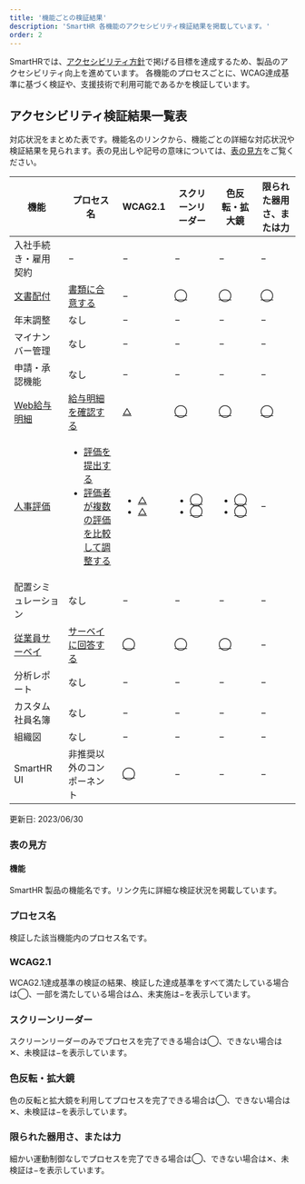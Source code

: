 ```yaml
---
title: '機能ごとの検証結果'
description: 'SmartHR 各機能のアクセシビリティ検証結果を掲載しています。'
order: 2 
---
```



SmartHRでは、[アクセシビリティ方針](https://accessibility.smarthr.co.jp/development/)で掲げる目標を達成するため、製品のアクセシビリティ向上を進めています。
各機能のプロセスごとに、WCAG達成基準に基づく検証や、支援技術で利用可能であるかを検証しています。

## アクセシビリティ検証結果一覧表
対応状況をまとめた表です。機能名のリンクから、機能ごとの詳細な対応状況や検証結果を見られます。表の見出しや記号の意味については、[表の見方](./#h3-0)をご覧ください。

<Table>
  <thead>
    <tr>
      <Th>機能</Th>
      <Th>プロセス名</Th>
      <Th>WCAG2.1</Th>
      <Th>スクリーンリーダー</Th>
      <Th>色反転・拡大鏡</Th>
      <Th>限られた器用さ、または力</Th>
    </tr>
  </thead>
  <tbody>
    <tr>
      <td>
        入社手続き・雇用契約
      </td>
      <td>
        −
      </td>
      <td>
        −
      </td>
      <td>
        −
      </td>
      <td>
        −
      </td>
      <td>
        −
      </td>
    </tr>
    <tr>
      <td>
        <a href="./distribution/">文書配付</a>
      </td>
      <td>
        <a href="./distribution/#h2-0">書類に合意する</a>
      </td>
      <td>
        −
      </td>
      <td>
        <a href="./distribution/#h3-4">◯</a>
      </td>
      <td>
        <a href="./distribution/#h3-5">◯</a>
      </td>
      <td>
        <a href="./distribution/#h3-5">◯</a>
      </td>
    </tr>
    <tr>
      <td>
        年末調整
      </td>
      <td>
        なし
      </td>
      <td>
        −
      </td>
      <td>
        −
      </td>
      <td>
        −
      </td>
      <td>
        −
      </td>
    </tr>
    <tr>
      <td>
        マイナンバー管理
      </td>
      <td>
        なし
      </td>
      <td>
        −
      </td>
      <td>
        −
      </td>
      <td>
        −
      </td>
      <td>
        −
      </td>
    </tr>
    <tr>
      <td>
        申請・承認機能
      </td>
      <td>
        なし
      </td>
      <td>
        −
      </td>
      <td>
        −
      </td>
      <td>
        −
      </td>
      <td>
        −
      </td>
    </tr>
    <tr>
      <td>
        <a href="./payslips/">Web給与明細</a>
      </td>
      <td>
        <a href="./payslips/#h2-0">給与明細を確認する</a>
      </td>
      <td>
        <a href="./payslips/#h3-2">△</a>
      </td>
      <td>
        <a href="./payslips/#h3-3">◯</a>
      </td>
      <td>
        <a href="./payslips/#h3-4">◯</a>
      </td>
      <td>
        <a href="./payslips/#h3-5">◯</a>
      </td>
    </tr>
    <tr>
      <td>
        <a href="./evaluation">人事評価</a>
      </td>
      <td>
        <ul>
          <li>
            <a href="./evaluation/#h2-0">評価を提出する</a>
          </li>
          <li>
            <a href="./evaluation/#h2-1">評価者が複数の評価を比較して調整する</a>
          </li>
        </ul>
      </td>
      <td>
        <ul>
          <li>
            <a href="./evaluation/#h3-2">△</a>
          </li>
          <li>
            <a href="./evaluation/#h3-5">△</a>
          </li>
        </ul>
      </td>
      <td>
        <ul>
          <li>
            <a href="./evaluation/#h3-3">◯</a>
          </li>
          <li>
            <a href="./evaluation/#h3-6">◯</a>
          </li>
        </ul>
      </td>
      <td>
        <ul>
          <li>
            <a href="./evaluation/#h3-4">◯</a>
          </li>
          <li>
            <a href="./evaluation/#h3-7">◯</a>
          </li>
        </ul>
      </td>
      <td>
        −
      </td>
    </tr>
    <tr>
      <td>
        配置シミュレーション
      </td>
      <td>
        なし
      </td>
      <td>
        −
      </td>
      <td>
        −
      </td>
      <td>
        −
      </td>
      <td>
        −
      </td>
    </tr>
    <tr>
      <td>
        <a href="./survey/">従業員サーベイ</a>
      </td>
      <td>
        <a href="./survey/#2-0">サーベイに回答する</a>
      </td>
      <td>
        <a href="./survey/#3-2">◯</a>
      </td>
      <td>
        <a href="./survey/#3-3">◯</a>
      </td>
      <td>
        <a href="./survey/#3-4">◯</a>
      </td>
      <td>
        −
      </td>
    </tr>
    <tr>
      <td>
        分析レポート
      </td>
      <td>
        なし
      </td>
      <td>
        −
      </td>
      <td>
        −
      </td>
      <td>
        −
      </td>
      <td>
        −
      </td>
    </tr>
    <tr>
      <td>
        カスタム社員名簿
      </td>
      <td>
        なし
      </td>
      <td>
        −
      </td>
      <td>
        −
      </td>
      <td>
        −
      </td>
      <td>
        −
      </td>
    </tr>
    <tr>
      <td>
        組織図
      </td>
      <td>
        なし
      </td>
      <td>
        −
      </td>
      <td>
        −
      </td>
      <td>
        −
      </td>
      <td>
        −
      </td>
    </tr>
    <tr>
      <td>
        SmartHR UI
      </td>
      <td>
        非推奨以外のコンポーネント
      </td>
      <td>
        <a href="https://smarthr.design/accessibility/test/202306/">◯</a>
      </td>
      <td>
        −
      </td>
      <td>
        −
      </td>
      <td>
        −
      </td>
    </tr>
  </tbody>
</Table>
<span>更新日: <time datatime="2023-06-30">2023/06/30</time></span>

### 表の見方
#### 機能
SmartHR 製品の機能名です。リンク先に詳細な検証状況を掲載しています。
### プロセス名
検証した該当機能内のプロセス名です。
### WCAG2.1
 WCAG2.1達成基準の検証の結果、検証した達成基準をすべて満たしている場合は◯、一部を満たしている場合は△、未実施は−を表示しています。
### スクリーンリーダー
スクリーンリーダーのみでプロセスを完了できる場合は◯、できない場合は✕、未検証は−を表示しています。

### 色反転・拡大鏡
色の反転と拡大鏡を利用してプロセスを完了できる場合は◯、できない場合は✕、未検証は−を表示しています。

### 限られた器用さ、または力
細かい運動制御なしでプロセスを完了できる場合は◯、できない場合は✕、未検証は−を表示しています。
